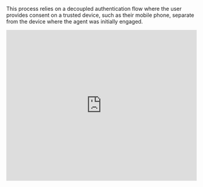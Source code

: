 This process relies on a decoupled authentication flow where the user provides consent on a trusted device, such as their mobile phone, separate from the device where the agent was initially engaged.

<Frame>
  <iframe
    width="100%"
    height="400"
    src="https://play.vidyard.com/tHw62YdhKaUCRrmLheT1dE.html"
    title="Introducing: Auth for GenAI"
    frameborder="0"
    allow="accelerometer; autoplay; gyroscope; picture-in-picture; fullscreen"
    referrerpolicy="no-referrer-when-downgrade"
    allowfullscreen
  />
</Frame>

## Use cases for asynchronous authorization

AI agents often need to perform actions that are long-running, are executed at a later time, or involve sensitive operations. For example:

- **Transactional approvals:** An agent arranging a business trip might find a flight and hotel, but needs the user's final approval to complete the purchase.
- **Accessing sensitive data:** An agent might need to access a protected user's health records to answer a query.
- **Executing high-privilege tasks:** A DevOps agent might need permission to deploy a new version of an application to a production environment.

In these scenarios, the agent needs the user to approve an action at a later time. Asynchronous authorization allows the agent to initiate this request and let the user approve it at their convenience, creating a more seamless and secure user experience.

This decoupled mechanism is also ideal for human-in-the-loop interactions, such as approving a stock purchase through a chatbot or completing a financial transaction with a banking agent.

## Get started

To begin using Asynchronous Authorization in your GenAI applications, refer to the following resources:

### Quickstarts

<Columns cols={2}>
  <Card
    title="Asynchronous Authorization"
    href="/get-started/asynchronous-authorization"
    icon="key"
    horizontal
  />
</Columns>

### Sample Apps

<Columns cols={2}>
  <Card
    title="Assistant0: Next.js + Vercel AI SDK"
    href="https://github.com/auth0-samples/auth0-assistant0/tree/main/ts-vercel-ai"
    icon={
      <img
        src="https://mintlify-assets.b-cdn.net/auth0/vercel.svg"
        alt="Vercel AI"
      />
    }
    horizontal
  />
  <Card
    title="Assistant0: Next.js + LangGraph"
    href="https://github.com/auth0-samples/auth0-assistant0/tree/main/ts-langchain"
    icon={
      <img
        src="https://mintlify-assets.b-cdn.net/auth0/langchain.svg"
        alt="LangChain"
      />
    }
    horizontal
  />
  <Card
    title="Assistant0: FastAPI + LangGraph"
    href="https://github.com/auth0-samples/auth0-assistant0/tree/main/py-langchain"
    icon={
      <img
        src="https://mintlify-assets.b-cdn.net/auth0/langchain.svg"
        alt="LangChain"
      />
    }
    horizontal
  />
  <Card
    title="Assistant0: Next.js + LlamaIndex"
    href="https://github.com/auth0-samples/auth0-assistant0/tree/main/ts-llamaindex"
    icon={
      <img
        src="https://mintlify-assets.b-cdn.net/auth0/llamadex.svg"
        alt="LlamaIndex"
      />
    }
    horizontal
  />
  <Card
    title="Auth0 AI SDK TypeScript samples"
    href="https://github.com/auth0-lab/auth0-ai-js/tree/main/examples/async-user-confirmation"
    icon="code"
    horizontal
  />
  <Card
    title="Auth0 AI SDK Python samples"
    href="https://github.com/auth0-lab/auth0-ai-python/tree/main/examples/async-user-confirmation"
    icon="python"
    horizontal
  />
</Columns>
